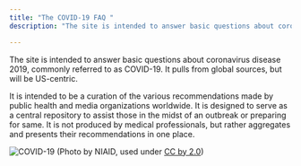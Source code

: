 ```yaml
---
title: "The COVID-19 FAQ "
description: "The site is intended to answer basic questions about coronavirus disease 2019, commonly referred to as COVID-19."

---
```


The site is intended to answer basic questions about coronavirus disease 2019, commonly referred to as COVID-19. It pulls from global sources, but will be US-centric. 

It is intended to be a curation of the various recommendations made by public health and media organizations worldwide. It is designed to serve as a central repository to assist those in the midst of an outbreak or preparing for same. It is not produced by medical professionals, but rather aggregates and presents their recommendations in one place. 

![COVID-19](covid-19-b.jpg)
(Photo by NIAID, used under [CC by 2.0](https://creativecommons.org/licenses/by/2.0/))
